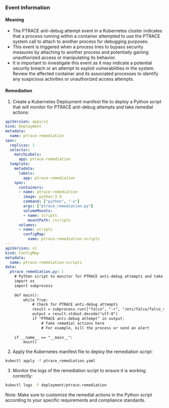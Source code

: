 
### Event Information

#### Meaning

- The PTRACE anti-debug attempt event in a Kubernetes cluster indicates that a process running within a container attempted to use the PTRACE system call to attach to another process for debugging purposes.
- This event is triggered when a process tries to bypass security measures by attaching to another process and potentially gaining unauthorized access or manipulating its behavior.
- It is important to investigate this event as it may indicate a potential security breach or an attempt to exploit vulnerabilities in the system. Review the affected container and its associated processes to identify any suspicious activities or unauthorized access attempts.

#### Remediation

1. Create a Kubernetes Deployment manifest file to deploy a Python script that will monitor for PTRACE anti-debug attempts and take remedial actions:
```yaml
apiVersion: apps/v1
kind: Deployment
metadata:
  name: ptrace-remediation
spec:
  replicas: 1
  selector:
    matchLabels:
      app: ptrace-remediation
  template:
    metadata:
      labels:
        app: ptrace-remediation
    spec:
      containers:
      - name: ptrace-remediation
        image: python:3.9
        command: ["python", "-u"]
        args: ["ptrace_remediation.py"]
        volumeMounts:
        - name: scripts
          mountPath: /scripts
      volumes:
      - name: scripts
        configMap:
          name: ptrace-remediation-scripts
---
apiVersion: v1
kind: ConfigMap
metadata:
  name: ptrace-remediation-scripts
data:
  ptrace_remediation.py: |
    # Python script to monitor for PTRACE anti-debug attempts and take remedial actions
    import os
    import subprocess
    
    def main():
        while True:
            # Check for PTRACE anti-debug attempts
            result = subprocess.run(["falco", "-r", "/etc/falco/falco_rules.yaml", "-o", "json"], capture_output=True)
            output = result.stdout.decode("utf-8")
            if "PTRACE anti-debug attempt" in output:
                # Take remedial actions here
                # For example, kill the process or send an alert
    
    if __name__ == "__main__":
        main()
```

2. Apply the Kubernetes manifest file to deploy the remediation script:
```bash
kubectl apply -f ptrace_remediation.yaml
```

3. Monitor the logs of the remediation script to ensure it is working correctly:
```bash
kubectl logs -f deployment/ptrace-remediation
```

Note: Make sure to customize the remedial actions in the Python script according to your specific requirements and compliance standards.

